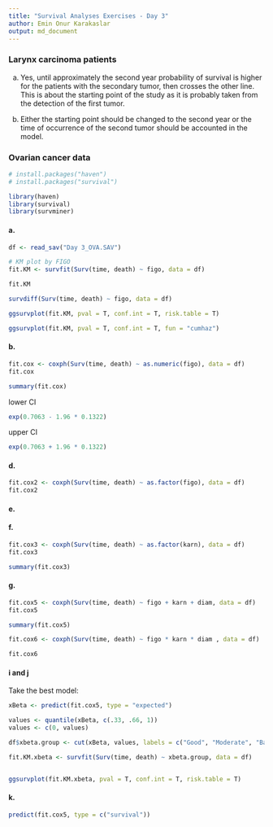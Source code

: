 ```yaml
---
title: "Survival Analyses Exercises - Day 3"
author: Emin Onur Karakaslar
output: md_document
---
```



### Larynx carcinoma patients

a. Yes, until approximately the second year probability of survival is higher for the patients with the secondary tumor, then crosses the other line.  This is about the starting point of the study as it is probably taken from the detection of the first tumor.

b. Either the starting point should be changed to the second year or the time of occurrence of the second tumor should be accounted in the model.

### Ovarian cancer data

```r
# install.packages("haven")
# install.packages("survival")

library(haven)
library(survival)
library(survminer)
```


#### a.
```r
df <- read_sav("Day 3_OVA.SAV")

# KM plot by FIGO
fit.KM <- survfit(Surv(time, death) ~ figo, data = df)

fit.KM
```


```r
survdiff(Surv(time, death) ~ figo, data = df)
```
```r
ggsurvplot(fit.KM, pval = T, conf.int = T, risk.table = T)
```

```r
ggsurvplot(fit.KM, pval = T, conf.int = T, fun = "cumhaz")
```

#### b. 
```r
fit.cox <- coxph(Surv(time, death) ~ as.numeric(figo), data = df)
fit.cox
```


```r
summary(fit.cox)
```
lower CI
```r
exp(0.7063 - 1.96 * 0.1322)
```
upper CI
```r
exp(0.7063 + 1.96 * 0.1322)
```


#### d.
```r
fit.cox2 <- coxph(Surv(time, death) ~ as.factor(figo), data = df)
fit.cox2
```


#### e.
#### f.
```r
fit.cox3 <- coxph(Surv(time, death) ~ as.factor(karn), data = df)
fit.cox3
```

```r
summary(fit.cox3)
```

#### g.
```r
fit.cox5 <- coxph(Surv(time, death) ~ figo + karn + diam, data = df)
fit.cox5
```
```r
summary(fit.cox5)
```

```r
fit.cox6 <- coxph(Surv(time, death) ~ figo * karn * diam , data = df)

fit.cox6
```

#### i and j 
Take the best model:
```r
xBeta <- predict(fit.cox5, type = "expected")

values <- quantile(xBeta, c(.33, .66, 1))
values <- c(0, values)

df$xbeta.group <- cut(xBeta, values, labels = c("Good", "Moderate", "Bad"))

fit.KM.xbeta <- survfit(Surv(time, death) ~ xbeta.group, data = df)


ggsurvplot(fit.KM.xbeta, pval = T, conf.int = T, risk.table = T)
```
#### k.
```r
predict(fit.cox5, type = c("survival"))
```



